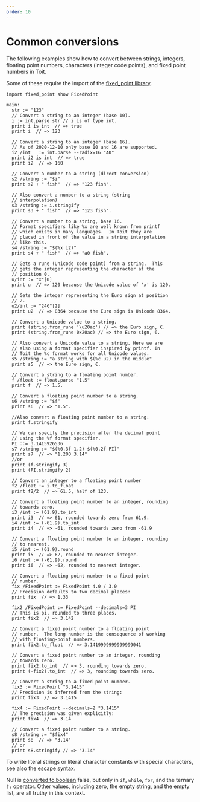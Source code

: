 ```yaml
---
order: 10
---
```


# Common conversions

The following examples show how to convert between strings, integers, floating point
numbers, characters (integer code points), and fixed point numbers in Toit.

Some of these require the import of the [fixed_point library](https://libs.toit.io/fixed_point/library-summary).

```
import fixed_point show FixedPoint

main:
  str := "123"
  // Convert a string to an integer (base 10).
  i := int.parse str // i is of type int.
  print i is int  // => true
  print i  // => 123

  // Convert a string to an integer (base 16).
  // As of 2020-12-10 only base 10 and 16 are supported.
  i2 /int   := int.parse --radix=16 "A0"
  print i2 is int  // => true
  print i2  // => 160

  // Convert a number to a string (direct conversion)
  s2 /string := "$i"
  print s2 + " fish"  // => "123 fish".

  // Also convert a number to a string (string
  // interpolation)
  s3 /string := i.stringify
  print s3 + " fish"  // => "123 fish".

  // Convert a number to a string, base 16.
  // Format specifiers like %x are well known from printf
  // which exists in many languages.  In Toit they are
  // placed in front of the value in a string interpolation
  // like this.
  s4 /string := "$(%x i2)"
  print s4 + " fish"  // => "a0 fish".

  // Gets a rune (Unicode code point) from a string.  This
  // gets the integer representing the character at the
  // position 0.
  u/int := "x"[0]
  print u  // => 120 because the Unicode value of 'x' is 120.

  // Gets the integer representing the Euro sign at position
  // 2.
  u2/int := "24€"[2]
  print u2  // => 8364 because the Euro sign is Unicode 8364.

  // Convert a Unicode value to a string.
  print (string.from_rune '\u20ac') // => the Euro sign, €.
  print (string.from_rune 0x20ac) // => the Euro sign, €.

  // Also convert a Unicode value to a string. Here we are
  // also using a format specifier inspired by printf. In
  // Toit the %c format works for all Unicode values.
  s5 /string := "a string with $(%c u2) in the middle"
  print s5  // => the Euro sign, €.

  // Convert a string to a floating point number.
  f /float := float.parse "1.5"
  print f  // => 1.5.

  // Convert a floating point number to a string.
  s6 /string := "$f"
  print s6  // => "1.5".

  //Also convert a floating point number to a string.
  print f.stringify

  // We can specify the precision after the decimal point
  // using the %f format specifier.
  PI ::= 3.1415926536
  s7 /string := "$(%0.3f 1.2) $(%0.2f PI)"
  print s7  // => "1.200 3.14"
  //or
  print (f.stringify 3)
  print (PI.stringify 2)

  // Convert an integer to a floating point number
  f2 /float := i.to_float
  print f2/2  // => 61.5, half of 123.

  // Convert a floating point number to an integer, rounding
  // towards zero.
  i3 /int := (61.9).to_int
  print i3  // => 61, rounded towards zero from 61.9.
  i4 /int := (-61.9).to_int
  print i4  // => -61, rounded towards zero from -61.9

  // Convert a floating point number to an integer, rounding
  // to nearest.
  i5 /int := (61.9).round
  print i5  // => 62, rounded to nearest integer.
  i6 /int := (-61.9).round
  print i6  // => -62, rounded to nearest integer.

  // Convert a floating point number to a fixed point
  // number.
  fix /FixedPoint := FixedPoint 4.0 / 3.0
  // Precision defaults to two decimal places:
  print fix  // => 1.33

  fix2 /FixedPoint := FixedPoint --decimals=3 PI
  // This is pi, rounded to three places.
  print fix2  // => 3.142

  // Convert a fixed point number to a floating point
  // number.  The long number is the consequence of working
  // with floating-point numbers.
  print fix2.to_float  // => 3.1419999999999999041

  // Convert a fixed point number to an integer, rounding
  // towards zero.
  print fix2.to_int  // => 3, rounding towards zero.
  print (-fix2).to_int  // => 3, rounding towards zero.

  // Convert a string to a fixed point number.
  fix3 := FixedPoint "3.1415"
  // Precision is inferred from the string:
  print fix3  // => 3.1415

  fix4 := FixedPoint --decimals=2 "3.1415"
  // The precision was given explicitly:
  print fix4  // => 3.14

  // Convert a fixed point number to a string.
  s8 /string := "$fix4"
  print s8  // => "3.14"
  // or
  print s8.stringify // => "3.14"
```

To write literal strings or literal character constants with
special characters, see also the
[escape syntax](../strings#escaped-characters).

Null is [converted to boolean](../booleans)
false, but only in `if`,
`while`, `for`, and the ternary `?:` operator.  Other
values, including zero, the empty string, and the empty
list, are all truthy in this context.
